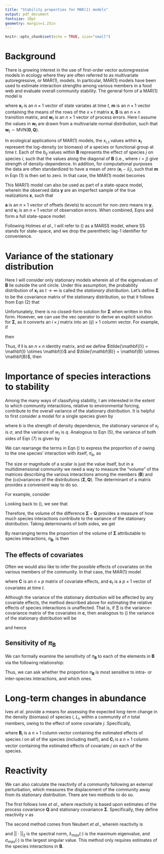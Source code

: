 ```yaml
---
title: "Stability properties for MAR(1) models"
output: pdf_document
fontsize: 10pt
geometry: margin=1.25in
---
```


```r
knitr::opts_chunk$set(echo = TRUE, size="small")
```

\begin{center}
  \begin{Large}
  \textbf{Mark D. Scheuerell} \\
  \end{Large}
  \text{U.S. Geological Survey} \\
  \text{Washington Cooperative Fish and Wildlife Research Unit} \\
  \text{School of Aquatic and Fishery Sciences} \\
  \text{University of Washington} \\
  \text{Seattle, WA USA} \\
  \text{scheuerl@uw.edu}
\end{center}

# Background

There is growing interest in the use of first-order vector autoregressive models in ecology where they are often referred to as multivariate autoregressive, or MAR(1), models\footnote{Ives $et~al$. (2003) $Ecol~Monogr$ 73:301–330}. In particular, MAR(1) models have been used to estimate interaction strengths among various members in a food web and evaluate overall community stability. The general form of a MAR(1) model is

\begin{equation} \label{eq1}
  \mathbf{x}_t = \mathbf{m} + \mathbf{B} (\mathbf{x}_{t-1} - \mathbf{m}) + \mathbf{w}_t,
\end{equation}

where $\mathbf{x}_t$ is an $n \times 1$ vector of state variates at time $t$, $\mathbf{m}$ is an $n \times 1$ vector containing the means of the rows of the $x \times t$ matrix $\mathbf{x}$, $\mathbf{B}$ is an $n \times n$ transition matrix, and $\mathbf{w}_t$ is an $n \times 1$ vector of process errors. Here I assume the values in $\mathbf{w}_t$ are drawn from a multivariate normal distribution, such that $\mathbf{w}_t \sim \text{MVN}(\mathbf{0}, \mathbf{Q})$.

In ecological applications of MAR(1) models, the $x_{i,t}$ values within $\mathbf{x}_t$ represent the log-density (or biomass) of a species or functional group at time $t$. Each of the $b_{ij}$ values within $\mathbf{B}$ represents the effect of species $j$ on species $i$, such that the values along the diagonal of $\mathbf{B}$ (i.e., where $i = j$) give strength of density-dependence. In addition, for computational purposes the data are often standardized to have a mean of zero $(\mathbf{x}_i - \bar{x}_i)$, such that $\mathbf{m}$ in Eqn (1) is then set to zero. In that case, the MAR(1) model becomes

\begin{equation} \label{eq2}
    \mathbf{x}_t = \mathbf{B} \mathbf{x}_{t-1} + \mathbf{w}_t
\end{equation}
    
This MAR(1) model can also be used as part of a state-space model, wherein the observed data $\mathbf{y}$ are an imperfect sample of the true realizations $\mathbf{x}$, such that

\begin{equation} \label{eq3}
  \mathbf{y}_t = \mathbf{x}_t + \mathbf{a} + \mathbf{v}_t,
\end{equation}

$\mathbf{a}$ is an $n \times 1$ vector of offsets (levels) to account for non-zero means in $\mathbf{y}$, and $\mathbf{v}_t$ is an $n \times 1$ vector of observation errors. When combined, Eqns \eqref{eq1} and \eqref{eq3} form a full state-space model:

\begin{equation} \label{eq4}
  \begin{gathered}
    \mathbf{x}_t = \mathbf{B} \mathbf{x}_{t-1} + \mathbf{w}_t \\
    \mathbf{y}_t = \mathbf{x}_t + \mathbf{a} + \mathbf{v}_t
  \end{gathered}
\end{equation}

Following Holmes $et~al$.\footnote{Holmes $et~al$. (2012) $The~R~Journal$ 4:11-19}, I will refer to (\ref{eq4}) as a MARSS model, where SS stands for state-space, and we drop the parenthetic lag-1 identifier for convenience.

# Variance of the stationary distribution

Here I will consider only stationary models wherein all of the eigenvalues of $\mathbf{B}$ lie outside the unit circle. Under this assumption, the probability distribution of $\mathbf{x}_t$ as $t \rightarrow \infty$ is called the *stationary distribution*. Let's define $\mathbf{\Sigma}$ to be the covariance matrix of the stationary distribution, so that it follows from Eqn (2) that  

\begin{equation} \label{eq5}
\mathbf{\Sigma} = \mathbf{B} \mathbf{\Sigma} \mathbf{B}^\top + \mathbf{Q}.
\end{equation}

Unfortunately, there is no closed-form solution for $\mathbf{\Sigma}$ when written in this form. However, we can use the $\text{vec}$ operator to derive an explicit solution for $\mathbf{\Sigma}$, as it converts an $i \times j$ matrix into an $(ij) \times 1$ column vector. For example, if

\begin{equation*}
\mathbf{M} = 
\begin{bmatrix}
    1 & 3 \\
    2 & 4
\end{bmatrix},
\end{equation*}

then

\begin{equation*}
\text{vec}(\mathbf{M}) = 
\begin{bmatrix}
    1 \\
    2 \\
    3 \\
    4 
\end{bmatrix}.
\end{equation*}

Thus, if $\mathbf{I}$ is an $n \times n$ identity matrix, and we define $\tilde{\mathbf{I}} = \mathbf{I} \otimes \mathbf{I}$ and $\tilde{\mathbf{B}} = \mathbf{B} \otimes \mathbf{B}$, then

\begin{equation} \label{eq8}
\text{vec}(\mathbf{\Sigma}) = (\tilde{\mathbf{I}} - \tilde{\mathbf{B}})^{-1} \text{vec}(\mathbf{Q}).
\end{equation}

# Importance of species interactions to stability

Among the many ways of classifying stability, I am interested in the extent to which community interactions, relative to environmental forcing, contribute to the overall variance of the stationary distribution. It is helpful to first consider a model for a single species given by

\begin{equation} \label{eq9}
x_t = b x_{t-1} + w_t
\end{equation}

where $b$ is the strength of density dependence, the stationary variance of $x_t$ is $\sigma$, and the variance of $w_t$ is $q$. Analogous to Eqn (5), the variance of both sides of Eqn (7) is given by

\begin{equation} \label{eq10a}
\sigma = b^2 \sigma + q.
\end{equation}

We can rearrange the terms in Eqn (\ref{eq10a}) to express the proportion of $\sigma$ owing to the one species' interaction with itself, $\pi_b$, as

\begin{equation} \label{eq10}
\pi_b = \frac{\sigma - q}{\sigma} = b^2.
\end{equation}

The size or magnitude of a scalar is just the value itself, but in a multidimensional community we need a way to measure the "volume" of the matrices describing the various interactions among the members $(\mathbf{B})$ and the (co)variances of the distributions $(\mathbf{\Sigma}, \mathbf{Q})$. The determinant of a matrix provides a convenient way to do so\footnote{Ives $et~al$. (2003) $Ecol~Monogr$ 73:301–330}.

For example, consider

Looking back to (\ref{eq5}), we see that

\begin{align}
\mathbf{\Sigma} &= \mathbf{B} \mathbf{\Sigma} \mathbf{B}^\top + \mathbf{Q}, \nonumber \\
\mathbf{\Sigma} - \mathbf{Q} &= \mathbf{B} \mathbf{\Sigma} \mathbf{B}^\top. \label{eq9}
\end{align}

Therefore, the volume of the difference $\mathbf{\Sigma} - \mathbf{Q}$ provides a measure of how much species interactions contribute to the variance of the stationary distribution. Taking determinants of both sides, we get

\begin{align*}
\text{det}(\mathbf{\Sigma} - \mathbf{Q}) &= \text{det}(\mathbf{B} \mathbf{\Sigma} \mathbf{B}^\top) \\
 &= \text{det}(\mathbf{B}) \text{det}(\mathbf{\Sigma}) \text{det}(\mathbf{B}^\top) \\
 &= \text{det}(\mathbf{B}) \text{det}(\mathbf{\Sigma}) \text{det}(\mathbf{B}).
\end{align*}

By rearranging terms the proportion of the volume of $\mathbf{\Sigma}$ attributable to species interactions, $\pi_\mathbf{B}$, is then

\begin{equation} \label{eq11}
\pi_\mathbf{B}  = \frac{\text{det}(\mathbf{\Sigma} - \mathbf{Q})}{\text{det}(\mathbf{\Sigma})} = \text{det}(\mathbf{B})^2.
\end{equation}

## The effects of covariates

Often we would also like to infer the possible effects of covariates on the various members of the community. In that case, the MAR(1) model

\begin{equation} \label{eq2}
\mathbf{x}_t = \mathbf{B} \mathbf{x}_{t-1} + \mathbf{C} \mathbf{c}_t + \mathbf{w}_t, \\
\end{equation}

where $\mathbf{C}$ is an $n \times p$ matrix of covariate effects, and $\mathbf{c}_t$ is a $p \times 1$ vector of covariates at time $t$.

Although the variance of the stationary distrbution will be affected by any covariate effects, the method described above for estimating the relative effects of species interactions is unaffected. That is, if $\mathbf{\Xi}$ is the variance-covariance matrix of the covariates in $\mathbf{c}$, then analogous to (\ref{eq9}) the variance of the stationary distribution will be

\begin{equation}
\mathbf{\Sigma} = \mathbf{B} \mathbf{\Sigma} \mathbf{B}^\top + \mathbf{C} \mathbf{\Xi} \mathbf{C}^\top + \mathbf{Q}, \\
\end{equation}

and hence

\begin{align*}
\mathbf{\Sigma} - \mathbf{C} \mathbf{\Xi} \mathbf{C}^\top - \mathbf{Q} &= \mathbf{B} \mathbf{\Sigma} \mathbf{B}^\top \\
\text{det}(\mathbf{\Sigma} - \mathbf{C} \mathbf{\Xi} \mathbf{C}^\top - \mathbf{Q}) &= \text{det}(\mathbf{B} \mathbf{\Sigma} \mathbf{B}^\top) \\
\frac{\text{det}(\mathbf{\Sigma} - \mathbf{C} \mathbf{\Xi} \mathbf{C}^\top - \mathbf{Q})}{\text{det}(\mathbf{\Sigma})} &= \text{det}(\mathbf{B})^2.
\end{align*}

## Sensitivity of $\pi_\mathbf{B}$

We can formally examine the sensitivity of $\pi_\mathbf{B}$ to each of the elements in $\mathbf{B}$ via the following relationship:

\begin{align*}
\left[ \frac{\partial \pi_\mathbf{B}}{\partial \mathbf{B}} \right]_{ij} &= \left[ \frac{\partial \text{det}(\mathbf{B})^2}{\partial \mathbf{B}} \right]_{ij} \\
 &= \left[ 2 ~ \text{det}(\mathbf{B})^2 (\mathbf{B}^{-1})^\top \right]_{ij}.
\end{align*}

Thus, we can ask whether the proportion $\pi_\mathbf{B}$ is most sensitive to intra- or inter-species interactions, and which ones.

# Long-term changes in abundance

Ives $et~al$.\footnote{Ives $et~al$. (1999) $Ecology$ 80:1405–1421} provide a means for assessing the expected long-term change in the density (biomass) of species $i$, $L_i$, within a community of $n$ total members, owing to the effect of some covariate $j$. Specifically,

\begin{equation}
L_i = \frac{\text{det}(\mathbf{B}_1 \dots \mathbf{B}_{i-1} \mathbf{C}_j \mathbf{B}_{i+1} \dots \mathbf{B}_n)}{\text{det}(\mathbf{B}_1 \dots \mathbf{B}_n)},
\end{equation}

where $\mathbf{B}_i$ is a $n \times 1$ column vector containing the estimated effects of species $i$ on all of the species (including itself), and $\mathbf{C}_i$ is a $n \times 1$ column vector containing the estimated effects of covariate $j$ on each of the species.

# Reactivity

We can also calculate the reactivity of a community following an external perturbation, which measures the displacement of the community away from its stationary distribution. There are two methods to do so.

The first follows Ives $et~al$.\footnote{Ives $et~al$. (2003) $Ecol~Monogr$ 73:301–330}, where reactivity is based upon estimates of the process covariance $\mathbf{Q}$ and stationary covariance $\mathbf{\Sigma}$. Specifically, they define reactivity $\nu$ as

\begin{align}
\nu &= \displaystyle -\frac{\text{tr}(\mathbf{Q})}{\text{tr}(\mathbf{\Sigma})} \\
    & \leq 1-\lambda_{max}(\mathbf{B}^\top \mathbf{B}).
\end{align}

The second method comes from Neubert $et~al$.\footnote{Neubert $et~al$. (2009) $Ecology$ 90:2683–2688}, wherein reactivity is

\begin{align}
\nu &= \log ||\mathbf{B}||_2 \\
    &= \log \sqrt{\lambda_{max}(\mathbf{B}^\top \mathbf{B})} \\
    &= \log \sigma_{max} (\mathbf{B}),
\end{align}

and $||\cdot||_2$ is the spectral norm, $\lambda_{max}(\cdot)$ is the maximum eigenvalue, and $\sigma_{max}(\cdot)$ is the largest singular value. This method only requires estimates of the species interactions in $\mathbf{B}$.

